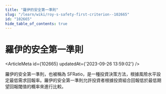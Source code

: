 ```yaml
---
title: "羅伊的安全第一準則"
slug: "/learn/wiki/roy-s-safety-first-criterion--102665"
id: "102665"
hide_table_of_contents: true
---
```



# 羅伊的安全第一準則

<ArticleMeta id={102665} updatedAt={'2023-09-26 13:59:02'} />
<div className='border-solid border-b border-t-0 my-4 border-[var(--ifm-color-gray-300)]' />

羅伊的安全第一準則，也被稱為 SFRatio，是一種投資決策方法，根據風險水平設定最低需求回報率。羅伊的安全第一準則允許投資者根據投資組合回報低於最低期望回報閾值的概率來進行比較。
